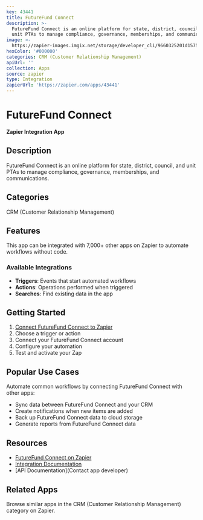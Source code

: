 ```yaml
---
key: 43441
title: FutureFund Connect
description: >-
  FutureFund Connect is an online platform for state, district, council, and
  unit PTAs to manage compliance, governance, memberships, and communications.
image: >-
  https://zapier-images.imgix.net/storage/developer_cli/9660325201d1575b549fc65639df139a.png?auto=format%2Ccompress&ixlib=python-3.0.0&q=50
hexColor: '#000000'
categories: CRM (Customer Relationship Management)
apiUrl: ''
collection: Apps
source: zapier
type: Integration
zapierUrl: 'https://zapier.com/apps/43441'
---
```

# FutureFund Connect

**Zapier Integration App**

## Description

FutureFund Connect is an online platform for state, district, council, and unit PTAs to manage compliance, governance, memberships, and communications.

## Categories

CRM (Customer Relationship Management)

## Features

This app can be integrated with 7,000+ other apps on Zapier to automate workflows without code.

### Available Integrations

- **Triggers**: Events that start automated workflows
- **Actions**: Operations performed when triggered
- **Searches**: Find existing data in the app

## Getting Started

1. [Connect FutureFund Connect to Zapier](https://zapier.com/apps/43441)
2. Choose a trigger or action
3. Connect your FutureFund Connect account
4. Configure your automation
5. Test and activate your Zap

## Popular Use Cases

Automate common workflows by connecting FutureFund Connect with other apps:

- Sync data between FutureFund Connect and your CRM
- Create notifications when new items are added
- Back up FutureFund Connect data to cloud storage
- Generate reports from FutureFund Connect data

## Resources

- [FutureFund Connect on Zapier](https://zapier.com/apps/43441)
- [Integration Documentation](https://zapier.com/apps/43441/integrations)
- [API Documentation](Contact app developer)

## Related Apps

Browse similar apps in the CRM (Customer Relationship Management) category on Zapier.

